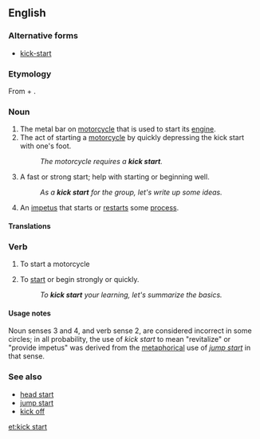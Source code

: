 ==English==
{{wikipedia}}

===Alternative forms===
*[[kick-start]]

===Etymology===
From {{term|kick}} + {{term|start}}.

===Noun===
{{en-noun|kick starts}}

# The metal bar on [[motorcycle]] that is used to start its [[engine]].
# The act of starting a [[motorcycle]] by quickly depressing the kick start with one's foot.
#:''The motorcycle requires a '''kick start'''.''
# A fast or strong start; help with starting or beginning well.
#:''As a '''kick start''' for the group, let's write up some ideas.''
# An [[impetus]] that starts or [[restart]]s some [[process]].

====Translations====
{{trans-top|the metal bar on motorcycle}}
{{trans-mid}}
{{trans-bottom}}

{{trans-top|the act of starting a motorcycle}}
{{trans-mid}}
{{trans-bottom}}

{{trans-top|a fast or strong start}}
{{trans-mid}}
{{trans-bottom}}

{{trans-top|an impetus that starts a process}}
{{trans-mid}}
{{trans-bottom}}

{{trans-top|a boot disk}}
{{trans-mid}}
{{trans-bottom}}

===Verb===
{{en-verb}}

# {{context|transitive|lang=en}} To start a motorcycle
# {{context|transitive|lang=en}} To [[start]] or begin strongly or quickly.
#:''To '''kick start''' your learning, let's summarize the basics.''

====Usage notes====
Noun senses 3 and 4, and verb sense 2, are considered incorrect in some circles; in all probability, the use of ''kick start'' to mean "revitalize" or "provide impetus" was derived from the [[metaphor]]ical use of ''[[jump start]]'' in that sense.

===See also===
*[[head start]]
*[[jump start]]
*[[kick off]]

[[et:kick start]]